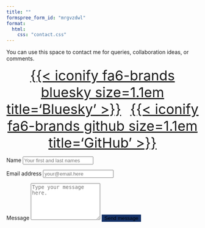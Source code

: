 ```yaml
---
title: ""
formspree_form_id: "mrgvzdwl"
format:
  html:
    css: "contact.css"
---
```


::: {.grid}

::: {.g-col-5 #note}

You can use this space to contact me for queries, collaboration ideas, or comments.

<div style="text-align: center; margin-top: 10px;">
<a href="https://bsky.app/profile/jtorresmunguia.bsky.social" target="_blank" style="font-size: 36px; margin-right: 20px;">{{< iconify fa6-brands bluesky size=1.1em title='Bluesky' >}}</a>
<a href="https://github.com/jatorresmunguia" target="_blank" style="font-size: 36px">{{< iconify fa6-brands github size=1.1em title='GitHub' >}}</a>
</div>

:::

::: {.g-col-1}
:::

::: {.g-col-6 #form}
<form action="https://formspree.io/f/mrgvzdwl" method="POST" accept-charset="utf-8">

<label for="full-name">Name</label>
<input type="text" name="name" id="full-name" class="form-control" placeholder="Your first and last names" required>

<label for="email-address">Email address</label>
<input type="email" name="_replyto" id="email-address" class="form-control" placeholder="your@email.here" required>

<label for="message">Message</label>
  <textarea rows="6" name="message" id="message" class="form-control" placeholder="Type your message here." required></textarea>

<button type="submit" class="btn custom-btn mt-5" style="border:1px solid #153268; background-color: #153268;">Send message</button>
</form>
:::

:::
